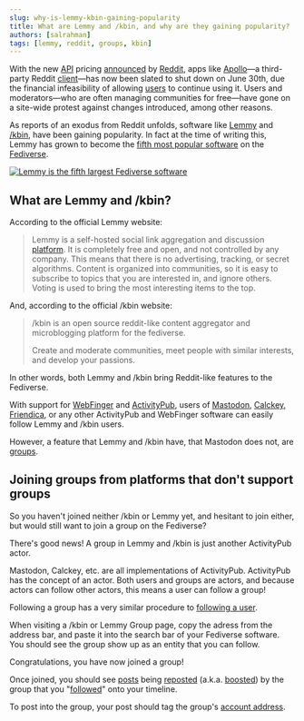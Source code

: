 ```yaml
---
slug: why-is-lemmy-kbin-gaining-popularity
title: What are Lemmy and /kbin, and why are they gaining popularity?
authors: [salrahman]
tags: [lemmy, reddit, groups, kbin]
---
```


With the new [API](/docs/tech/glossary/api) pricing [announced](https://www.redditinc.com/blog/2023apiupdates) by [Reddit](https://en.wikipedia.org/w/index.php?title=Reddit&oldid=1160000942#target=_blank), apps like [Apollo](<https://en.wikipedia.org/w/index.php?title=Apollo_(app)&oldid=1159994335#target=_blank>)—a third-party Reddit [client](/docs/glossary/client#target=_blank)—has now been slated to shut down on June 30th, due the financial infeasibility of allowing [users](/docs/glossary/user) to continue using it. Users and moderators—who are often managing communities for free—have gone on a site-wide protest against changes introduced, among other reasons.

As reports of an exodus from Reddit unfolds, software like [Lemmy](https://join-lemmy.org/#target=_blank) and [/kbin](https://kbin.pub/en#target=_blank), have been gaining popularity. In fact at the time of writing this, Lemmy has grown to become the [fifth most popular software](https://atomicpoet.org/notice/AWen4ZNYsSXqWZE9q4) on the [Fediverse](/docs/glossary/fediverse).


<a href="https://atomicpoet.org/notice/AWen4ZNYsSXqWZE9q4" target="_blank">
	<img
		src={lemmyMostPopularImage}
		alt="Lemmy is the fifth largest Fediverse software"
		style={{ maxWidth: 350 }}
	/>
</a>

## What are Lemmy and /kbin?

According to the official Lemmy website:

> Lemmy is a self-hosted social link aggregation and discussion [platform](/docs/glossary/platform). It is completely free and open, and not controlled by any company. This means that there is no advertising, tracking, or secret algorithms. Content is organized into communities, so it is easy to subscribe to topics that you are interested in, and ignore others. Voting is used to bring the most interesting items to the top.

And, according to the official /kbin website:

> /kbin is an open source reddit-like content aggregator and microblogging platform for the fediverse.
>
> Create and moderate communities, meet people with similar interests, and develop your passions.

In other words, both Lemmy and /kbin bring Reddit-like features to the Fediverse.

With support for [WebFinger](https://webfinger.net/) and [ActivityPub](https://www.w3.org/TR/activitypub/), users of [Mastodon](https://joinmastodon.org/), [Calckey](https://calckey.org/), [Friendica](https://friendi.ca/), or any other ActivityPub and WebFinger software can easily follow Lemmy and /kbin users.

However, a feature that Lemmy and /kbin have, that Mastodon does not, are [groups](/docs/glossary/group).

## Joining groups from platforms that don't support groups

So you haven't joined neither /kbin or Lemmy yet, and hesitant to join either, but would still want to join a group on the Fediverse?

There's good news! A group in Lemmy and /kbin is just another ActivityPub actor.

Mastodon, Calckey, etc. are all implementations of ActivityPub. ActivityPub has the concept of an actor. Both users and groups are actors, and because actors can follow other actors, this means a user can follow a group!

Following a group has a very similar procedure to [following a user](/docs/getting-started/following).

When visiting a /kbin or Lemmy Group page, copy the adress from the address bar, and paste it into the search bar of your Fediverse software. You should see the group show up as an entity that you can follow.

Congratulations, you have now joined a group!

Once joined, you should see [posts](/docs/glossary/post) being [reposted](/docs/glossary/repost) (a.k.a. [boosted](/docs/glossary/boost)) by the group that you "[followed](/docs/glossary/follow)" onto your timeline.

To post into the group, your post should tag the group's [account address](/docs/specifications/account-address).
